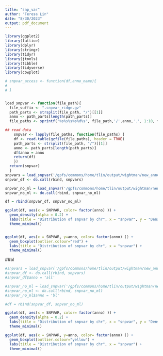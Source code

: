 ```yaml
---
title: "snp_var"
author: "Teresa Lin"
date: "8/30/2023"
output: pdf_document
---
```


```r
library(ggplot2)
library(lattice)
library(dplyr)
library(stringr)
library(tidyr)
library(jtools)
library(tibble)
library(tidyverse)
library(cowplot)
```
```r
# snpvar_access <- function(df,anno_name){
#   
# }


load_snpvar <- function(file_path){
  file_suffix <- ".snpvar_ridge.gz"
  path_parts <- strsplit(file_path, "/")[[1]]
  anno <- path_parts[length(path_parts)]
  file_paths <- sprintf("%s%s%s%s%d%s", file_path,'/',anno,'.', 1:10, file_suffix)

## read data
    snpvar <- lapply(file_paths, function(file_paths) {
    df <- read.table(gzfile(file_paths), header = TRUE)
    path_parts <- strsplit(file_path, "/")[[1]]
    anno <- path_parts[length(path_parts)]
    df$anno = anno
    return(df)
    })
  return(snpvar)
  }
snpvars = load_snpvar('/gpfs/commons/home/tlin/output/wightman/new_anno_0824/all')
snpvar_df <- do.call(rbind, snpvars)

snpvar_no_ml = load_snpvar('/gpfs/commons/home/tlin/output/wightman/new_anno_0824/no_ml')
snpvar_no_ml <- do.call(rbind, snpvar_no_ml)

df = rbind(snpvar_df, snpvar_no_ml)

ggplot(df, aes(x = SNPVAR, color= factor(anno) )) +
  geom_density(alpha = 0.2) +
  labs(title = "Distribution of snpvar by chr", x = "snpvar", y = "Density") +
  theme_minimal()



```

```r
ggplot(df, aes(x = SNPVAR, y=anno, color= factor(anno) )) +
  geom_boxplot(outlier.colour="red") +
  labs(title = "Distribution of snpvar by chr", x = "snpvar") +
  theme_minimal()
```
##bl

```r
#snpvars = load_snpvar('/gpfs/commons/home/tlin/output/wightman/new_anno_0203/update_all+enformer')
#snpvar_df <- do.call(rbind, snpvars)
#snpvar_df$anno = 'all'

#snpvar_no_ml = load_snpvar('/gpfs/commons/home/tlin/output/wightman/new_anno_0203/bl')
#snpvar_no_ml <- do.call(rbind, snpvar_no_ml)
#snpvar_no_ml$anno = 'bl'

#df = rbind(snpvar_df, snpvar_no_ml)

ggplot(df, aes(x = SNPVAR, color= factor(anno) )) +
  geom_density(alpha = 0.2) +
  labs(title = "Distribution of snpvar by chr", x = "snpvar", y = "Density") +
  theme_minimal()

ggplot(df, aes(x = SNPVAR, y=anno, color= factor(anno) )) +
  geom_boxplot(outlier.colour="yellow") +
  labs(title = "Distribution of snpvar by chr", x = "snpvar") +
  theme_minimal()
```


